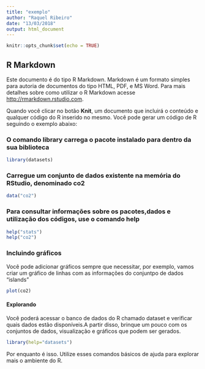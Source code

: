 ```yaml
---
title: "exemplo"
author: "Raquel Ribeiro"
date: "13/03/2018"
output: html_document
---
```


```r
knitr::opts_chunk$set(echo = TRUE)
```

## R Markdown

Este documento é do tipo R Markdown. Markdown é um formato simples para autoria de documentos do tipo HTML, PDF, e MS Word. Para mais detalhes sobre como utilizar o R Markdown acesse <http://rmarkdown.rstudio.com>.

Quando você clicar no botão  **Knit**, um documento que incluirá o conteúdo e qualquer código do R inserido no mesmo. Você pode gerar um código de R seguindo o exemplo abaixo: 


### O comando library carrega o pacote instalado para dentro da sua biblioteca
```r
library(datasets)
```

### Carregue um conjunto de dados existente na memória do RStudio, denominado co2
```r
data("co2")
```

### Para consultar informações sobre os pacotes,dados e utilização dos códigos, use o comando help

```r
help("stats")
help("co2")
```

### Incluindo gráficos

Você pode adicionar gráficos sempre que necessitar, por exemplo, vamos criar um gráfico de linhas com as informações do conjuntpo de dados "islands"
```r
plot(co2)
```

#### Explorando
Você poderá acessar o banco de dados do R chamado dataset e verificar quais dados estão disponíveis.A partir disso, brinque um pouco com os conjuntos de dados, visualização e gráficos que podem ser gerados.
```r
library(help="datasets")
```

Por enquanto é isso. Utilize esses comandos básicos de ajuda para explorar mais o ambiente do R.
